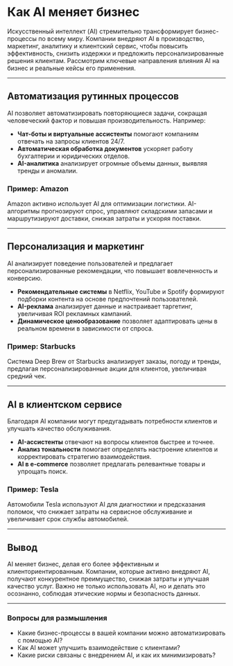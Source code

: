 # Как AI меняет бизнес

Искусственный интеллект (AI) стремительно трансформирует бизнес-процессы по всему миру. Компании внедряют AI в производство, маркетинг, аналитику и клиентский сервис, чтобы повысить эффективность, снизить издержки и предложить персонализированные решения клиентам. Рассмотрим ключевые направления влияния AI на бизнес и реальные кейсы его применения.

---

## Автоматизация рутинных процессов

AI позволяет автоматизировать повторяющиеся задачи, сокращая человеческий фактор и повышая производительность. Например:

- **Чат-боты и виртуальные ассистенты** помогают компаниям отвечать на запросы клиентов 24/7.
- **Автоматическая обработка документов** ускоряет работу бухгалтерии и юридических отделов.
- **AI-аналитика** анализирует огромные объемы данных, выявляя тренды и аномалии.

### Пример: Amazon
Amazon активно использует AI для оптимизации логистики. AI-алгоритмы прогнозируют спрос, управляют складскими запасами и маршрутизируют доставки, снижая затраты и ускоряя поставки.

---

## Персонализация и маркетинг

AI анализирует поведение пользователей и предлагает персонализированные рекомендации, что повышает вовлеченность и конверсию.

- **Рекомендательные системы** в Netflix, YouTube и Spotify формируют подборки контента на основе предпочтений пользователей.
- **AI-реклама** анализирует данные и настраивает таргетинг, увеличивая ROI рекламных кампаний.
- **Динамическое ценообразование** позволяет адаптировать цены в реальном времени в зависимости от спроса.

### Пример: Starbucks
Система Deep Brew от Starbucks анализирует заказы, погоду и тренды, предлагая персонализированные акции для клиентов, увеличивая средний чек.

---

## AI в клиентском сервисе

Благодаря AI компании могут предугадывать потребности клиентов и улучшать качество обслуживания.

- **AI-ассистенты** отвечают на вопросы клиентов быстрее и точнее.
- **Анализ тональности** помогает определять настроение клиентов и корректировать стратегию взаимодействия.
- **AI в e-commerce** позволяет предлагать релевантные товары и упрощать поиск.

### Пример: Tesla
Автомобили Tesla используют AI для диагностики и предсказания поломок, что снижает затраты на сервисное обслуживание и увеличивает срок службы автомобилей.

---

## Вывод

AI меняет бизнес, делая его более эффективным и клиенториентированным. Компании, которые активно внедряют AI, получают конкурентное преимущество, снижая затраты и улучшая качество услуг. Важно не только использовать AI, но и делать это осознанно, соблюдая этические нормы и безопасность данных.

---

### Вопросы для размышления

- Какие бизнес-процессы в вашей компании можно автоматизировать с помощью AI?
- Как AI может улучшить взаимодействие с клиентами?
- Какие риски связаны с внедрением AI, и как их минимизировать?

